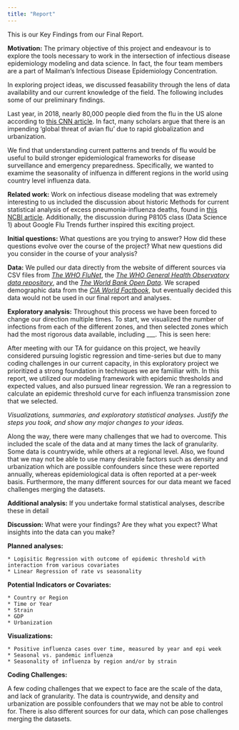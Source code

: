 ```yaml
---
title: "Report"
---
```


This is our Key Findings from our Final Report. 

**Motivation:**
The primary objective of this project and endeavour is to explore the tools necessary to work in the intersection of infectious disease epidemiology modeling and data science. In fact, the four team members are a part of Mailman's Infectious Disease Epidemiology Concentration. 

In exploring project ideas, we discussed feasability through the lens of data availability and our current knowledge of the field. The following includes some of our preliminary findings. 

Last year, in 2018, nearly 80,000 people died from the flu in the US alone according to [this CNN article](https://www.cnn.com/2018/09/26/health/flu-deaths-2017--2018-cdc-bn/index.html). In fact, many scholars argue that there is an impending 'global threat of avian flu' due to rapid globalization and urbanization. 

We find that understanding current patterns and trends of flu would be useful to build stronger epidemiological frameworks for disease surveillance and emergency preparedness. Specifically, we wanted to examime the seasonality of inlfuenza in different regions in the world using country level influenza data.  

**Related work:** 
Work on infectious disease modeling that was extremely interesting to us included the discussion about historic Methods for current statistical analysis of excess pneumonia-influenza deaths, found in [this NCBI article](https://www.ncbi.nlm.nih.gov/pmc/articles/PMC1915276/). Additionally, the discussion during P8105 class (Data Science 1) about Google Flu Trends further inspired this exciting project. 

**Initial questions:**
What questions are you trying to answer? How did these questions evolve over the course of the project? What new questions did you consider in the course of your analysis?

**Data:**
We pulled our data directly from the website of different sources via CSV files from _[The WHO FluNet](http://apps.who.int/flumart/Default?ReportNo=12)_, the _[The WHO General Health Observatory data repository](http://apps.who.int/gho/data/node.main.HWF10?lang=en)_, and the _[The World Bank Open Data](http://apps.who.int/gho/data/node.main.HWF10?lang=en)_. We scraped demographic data from the _[CIA World Factbook](https://www.cia.gov/library/publications/the-world-factbook/)_, but eventually decided this data would not be used in our final report and analyses. 

**Exploratory analysis:** 
Throughout this process we have been forced to change our direction multiple times. To start, we visualized the number of infections from each of the different zones, and then selected zones which had the most rigorous data available, including ___. This is seen here: 

After meeting with our TA for guidance on this project, we heavily considered pursuing logistic regression and time-series but due to many coding challenges in our current capacity, in this exploratory project we prioritized a strong foundation in techniques we are famiiliar with. In this report, we utilized our modeling framework with epidemic thresholds and expected values, and also pursued linear regression. We ran a regression to calculate an epidemic threshold curve for each influenza transmission zone that we selected. 

_Visualizations, summaries, and exploratory statistical analyses. Justify the steps you took, and show any major changes to your ideas._


Along the way, there were many challenges that we had to overcome. This included the scale of the data and at many times the lack of granularity. Some data is countrywide, while others at a regional level. Also, we found that we may not be able to use many desirable factors such as density and urbanization which are possible confounders since these were reported annually, whereas epidemiological data is often reported at a per-week basis. Furthermore, the many different sources for our data meant we faced challenges merging the datasets. 

**Additional analysis:** 
If you undertake formal statistical analyses, describe these in detail

**Discussion:** 
What were your findings? Are they what you expect? What insights into the data can you make?

**Planned analyses:**

    * Logisitic Regression with outcome of epidemic threshold with interaction from various covariates
    * Linear Regression of rate vs seasonality
  
**Potential Indicators or Covariates:**

    * Country or Region
    * Time or Year
    * Strain
    * GDP
    * Urbanization
    
**Visualizations:**

    * Positive influenza cases over time, measured by year and epi week
    * Seasonal vs. pandemic influenza 
    * Seasonality of influenza by region and/or by strain
    
**Coding Challenges:**

A few coding challenges that we expect to face are the scale of the data, and lack of granularity.  The data is countrywide, and density and urbanization are possible confounders that we may not be able to control for.  There is also different sources for our data, which can pose challenges merging the datasets.  